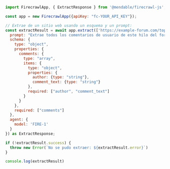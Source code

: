 ```js Node
import FirecrawlApp, { ExtractResponse } from '@mendable/firecrawl-js';

const app = new FirecrawlApp({apiKey: "fc-YOUR_API_KEY"});

// Extrae de un sitio web usando un esquema y un prompt:
const extractResult = await app.extract(['https://example-forum.com/topic/123'], {
  prompt: "Extrae todos los comentarios de usuario de este hilo del foro.",
  schema: {
    type: "object",
    properties: {
      comments: {
        type: "array",
        items: {
          type: "object",
          properties: {
            author: {type: "string"},
            comment_text: {type: "string"}
          },
          required: ["author", "comment_text"]
        }
      }
    },
    required: ["comments"]
  },
  agent: {
    model: 'FIRE-1'
  }
}) as ExtractResponse;

if (!extractResult.success) {
  throw new Error(`No se pudo extraer: ${extractResult.error}`)
}

console.log(extractResult)
```
